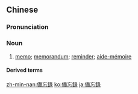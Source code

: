 ==Chinese==
{{zh-forms|s=备忘录|type=21}}

===Pronunciation===
{{zh-pron
|m=bèiwànglù
|c=bei6 mong4 luk6
|mn=pī-bông-lio̍k
|cat=n
}}

===Noun===
{{zh-noun}}

# [[memo]]; [[memorandum]]; [[reminder]]; [[aide-mémoire]]

====Derived terms====
{{zh-der|諒解備忘錄}}

[[zh-min-nan:備忘錄]]
[[ko:備忘錄]]
[[ja:備忘錄]]